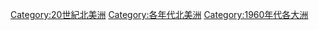 {{DecadeCategoryNav|decade=1960|topic=北美洲}}

[[Category:20世紀北美洲|Category:20世紀北美洲]]
[[Category:各年代北美洲|Category:各年代北美洲]]
[[Category:1960年代各大洲|Category:1960年代各大洲]]